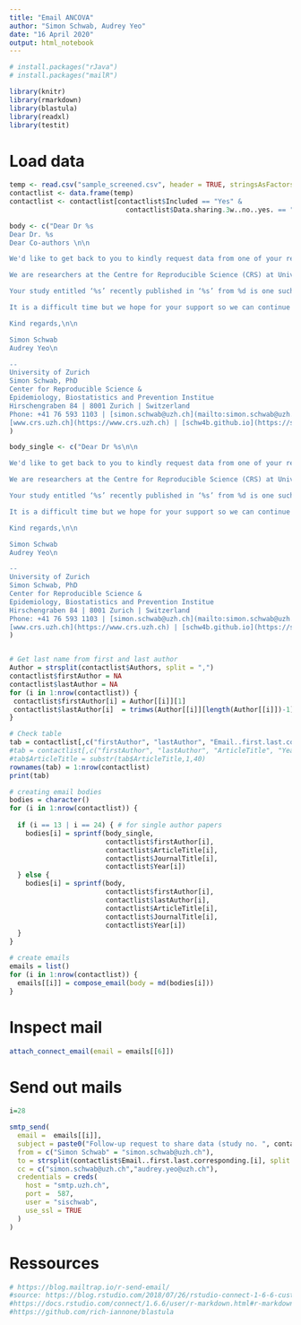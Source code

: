 ```yaml
---
title: "Email ANCOVA"
author: "Simon Schwab, Audrey Yeo"
date: "16 April 2020"
output: html_notebook
---
```


```r
# install.packages("rJava")
# install.packages("mailR")

library(knitr)
library(rmarkdown)
library(blastula)
library(readxl)
library(testit)
```

# Load data
```r
temp <- read.csv("sample_screened.csv", header = TRUE, stringsAsFactors = FALSE)
contactlist <- data.frame(temp)
contactlist <- contactlist[contactlist$Included == "Yes" & 
                             contactlist$Data.sharing.3w..no..yes. == "no",]
```


```r
body <- c("Dear Dr %s  
Dear Dr. %s  
Dear Co-authors \n\n

We'd like to get back to you to kindly request data from one of your recent publications.\n\n

We are researchers at the Centre for Reproducible Science (CRS) at University of Zurich, Switzerland. We are interested in re-analyzing studies using Analysis of Covariance (ANCOVA) published in highly ranked journals and in the fields of medicine, multidisciplinary science, neuroscience and psychiatry. We want to explore how many studies share data when requested and if we are able to reanalyze results from ANCOVA. Our study has been registered and the protocol is available here: [https://osf.io/tjngz/](https://osf.io/tjngz/).\n\n

Your study entitled ‘%s’ recently published in ‘%s’ from %d is one such study we had sampled. We would greatly appreciate it if you can share with us a minimal dataset from your study (with explained labels for each variable) and some analysis code that might be relevant. We do not require the full data, only the minimal dataset to reproduce the ANCOVA result. Also, if your paper contains multiple ANCOVAs, we only aim to reproduce the first one reported in the paper. We kindly ask you to specify which are your dependent variables, independent variables and covariates in the excel file that you can find here [https://osf.io/jvkun/](https://osf.io/jvkun/) (press Download on top right). We would highly appreciate it if data can be made available in the next 14 days, if this is possible.\n\n

It is a difficult time but we hope for your support so we can continue our research project. The findings of our study are aimed to improve teaching of best statistical practices and to improve the reproducibility of research findings. We thank you for your assistance in advance. Please reach out to us if you have any questions and we would be happy to elaborate more on the purpose of our study.\n\n

Kind regards,\n\n

Simon Schwab  
Audrey Yeo\n

--  
University of Zurich  
Simon Schwab, PhD  
Center for Reproducible Science &  
Epidemiology, Biostatistics and Prevention Institue  
Hirschengraben 84 | 8001 Zurich | Switzerland  
Phone: +41 76 593 1103 | [simon.schwab@uzh.ch](mailto:simon.schwab@uzh.ch)  
[www.crs.uzh.ch](https://www.crs.uzh.ch) | [schw4b.github.io](https://schw4b.github.io)"
)

body_single <- c("Dear Dr %s\n\n

We'd like to get back to you to kindly request data from one of your recent publications.\n\n

We are researchers at the Centre for Reproducible Science (CRS) at University of Zurich, Switzerland. We are interested in re-analyzing studies using Analysis of Covariance (ANCOVA) published in highly ranked journals and in the fields of medicine, multidisciplinary science, neuroscience and psychiatry. We want to explore how many studies share data when requested and if we are able to reanalyze results from ANCOVA. Our study has been registered and the protocol is available here: [https://osf.io/tjngz/](https://osf.io/tjngz/).\n\n

Your study entitled ‘%s’ recently published in ‘%s’ from %d is one such study we had sampled. We would greatly appreciate it if you can share with us a minimal dataset from your study (with explained labels for each variable) and some analysis code that might be relevant. We do not require the full data, only the minimal dataset to reproduce the ANCOVA result. Also, if your paper contains multiple ANCOVAs, we only aim to reproduce the first one reported in the paper. We kindly ask you to specify which are your dependent variables, independent variables and covariates in the excel file that you can find here [https://osf.io/jvkun/](https://osf.io/jvkun/) (press Download on top right). We would highly appreciate it if data can be made available in the next 14 days, if this is possible.\n\n

It is a difficult time but we hope for your support so we can continue our research project. The findings of our study are aimed to improve teaching of best statistical practices and to improve the reproducibility of research findings. We thank you for your assistance in advance. Please reach out to us if you have any questions and we would be happy to elaborate more on the purpose of our study.\n\n

Kind regards,\n\n

Simon Schwab  
Audrey Yeo\n

--  
University of Zurich  
Simon Schwab, PhD  
Center for Reproducible Science &  
Epidemiology, Biostatistics and Prevention Institue  
Hirschengraben 84 | 8001 Zurich | Switzerland  
Phone: +41 76 593 1103 | [simon.schwab@uzh.ch](mailto:simon.schwab@uzh.ch)  
[www.crs.uzh.ch](https://www.crs.uzh.ch) | [schw4b.github.io](https://schw4b.github.io)"
)


# Get last name from first and last author
Author = strsplit(contactlist$Authors, split = ",")
contactlist$firstAuthor = NA
contactlist$lastAuthor = NA
for (i in 1:nrow(contactlist)) {
 contactlist$firstAuthor[i] = Author[[i]][1]
 contactlist$lastAuthor[i]  = trimws(Author[[i]][length(Author[[i]])-1])
}

# Check table
tab = contactlist[,c("firstAuthor", "lastAuthor", "Email..first.last.corresponding.", "DOI")]
#tab = contactlist[,c("firstAuthor", "lastAuthor", "ArticleTitle", "Year", "Source.title")]
#tab$ArticleTitle = substr(tab$ArticleTitle,1,40)
rownames(tab) = 1:nrow(contactlist)
print(tab)

# creating email bodies
bodies = character()
for (i in 1:nrow(contactlist)) {
  
  if (i == 13 | i == 24) { # for single author papers
    bodies[i] = sprintf(body_single,
                        contactlist$firstAuthor[i], 
                        contactlist$ArticleTitle[i],
                        contactlist$JournalTitle[i],
                        contactlist$Year[i]) 
  } else {
    bodies[i] = sprintf(body,
                        contactlist$firstAuthor[i], 
                        contactlist$lastAuthor[i],
                        contactlist$ArticleTitle[i],
                        contactlist$JournalTitle[i],
                        contactlist$Year[i]) 
  }
}

# create emails
emails = list()
for (i in 1:nrow(contactlist)) { 
  emails[[i]] = compose_email(body = md(bodies[i]))
}
```

# Inspect mail
```r
attach_connect_email(email = emails[[6]])
```


# Send out mails
```r
i=28

smtp_send(
  email =  emails[[i]],
  subject = paste0("Follow-up request to share data (study no. ", contactlist$No[i], ")"),
  from = c("Simon Schwab" = "simon.schwab@uzh.ch"),
  to = strsplit(contactlist$Email..first.last.corresponding.[i], split = ";")[[1]],
  cc = c("simon.schwab@uzh.ch","audrey.yeo@uzh.ch"),
  credentials = creds(
    host = "smtp.uzh.ch",
    port = 	587,
    user = "sischwab",
    use_ssl = TRUE
  )
)
```

# Ressources
```r
# https://blog.mailtrap.io/r-send-email/
#source: https://blog.rstudio.com/2018/07/26/rstudio-connect-1-6-6-custom-emails/
#https://docs.rstudio.com/connect/1.6.6/user/r-markdown.html#r-markdown-email-body
#https://github.com/rich-iannone/blastula
```

